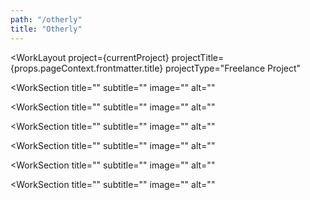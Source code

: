 ```yaml
---
path: "/otherly"
title: "Otherly"
---
```





<WorkLayout
  project={currentProject}
  projectTitle={props.pageContext.frontmatter.title}
  projectType="Freelance Project"
>
  <SEO title={props.pageContext.frontmatter.title} />

  <WorkSection
    title=""
    subtitle=""
    image=""
    alt=""
  >

  </WorkSection>

  <WorkSection
    title=""
    subtitle=""
    image=""
    alt=""
  >

  </WorkSection>

  <WorkSection
    title=""
    subtitle=""
    image=""
    alt=""
  >

  </WorkSection>

  <WorkSection
    title=""
    subtitle=""
    image=""
    alt=""
  >

  </WorkSection>

  <WorkSection
    title=""
    subtitle=""
    image=""
    alt=""
  >

  </WorkSection>

  <WorkSection
    title=""
    subtitle=""
    image=""
    alt=""
  >

  </WorkSection>

  <NextSteps title="Outcome" subtitle="">

  </NextSteps>

</WorkLayout>